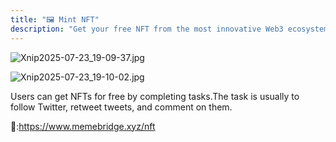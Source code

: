 ```yaml
---
title: "🖼️ Mint NFT"
description: "Get your free NFT from the most innovative Web3 ecosystems!"
---
```


![Xnip2025-07-23_19-09-37.jpg](/images/Xnip2025-07-23_19-09-37.jpg)

![Xnip2025-07-23_19-10-02.jpg](/images/Xnip2025-07-23_19-10-02.jpg)

Users can get NFTs for free by completing tasks.The task is usually to follow Twitter, retweet tweets, and comment on them.

🔗:https://www.memebridge.xyz/nft